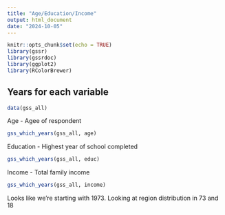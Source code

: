 ```yaml
---
title: "Age/Education/Income"
output: html_document
date: "2024-10-05"
---
```


```r
knitr::opts_chunk$set(echo = TRUE)
library(gssr)
library(gssrdoc)
library(ggplot2)
library(RColorBrewer)
```

## Years for each variable

```r
data(gss_all)
```

Age - Agee of respondent

```r
gss_which_years(gss_all, age)

```

Education - Highest year of school completed

```r
gss_which_years(gss_all, educ)
```

Income - Total family income

```r
gss_which_years(gss_all, income)
```

Looks like we're starting with 1973. Looking at region distribution in 73 and 18

